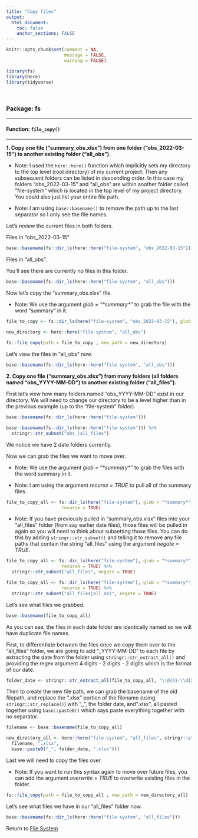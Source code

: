 ```yaml
---
title: "Copy files"
output: 
  html_document:
    toc: false
    anchor_sections: FALSE
---
```


```r
knitr::opts_chunk$set(comment = NA,
                      message = FALSE,
                      warning = FALSE)

library(fs)
library(here)
library(tidyverse)
```

<br>

### Package: fs

---

#### Function: `file_copy()`

---

**1\. Copy one file ("summary_obs.xlsx") from one folder ("obs_2022-03-15") to another existing folder ("all_obs").**

* Note: I used the `here::here()` function which implicitly sets my directory to the top level (root directory) of my current project. Then any subsequent folders can be listed in descending order. In this case my folders "obs_2022-03-15" and "all_obs" are within another folder called "file-system" which is located in the top level of my project directory. You could also just list your entire file path.

* Note: I am using `base::basename()` to remove the path up to the last separator so I only see the file names.

Let's review the current files in both folders. 

Files in "obs_2022-03-15"

```r

base::basename(fs::dir_ls(here::here("file-system", "obs_2022-03-15")))

```

Files in "all_obs". 

You'll see there are currently no files in this folder.

```r

base::basename(fs::dir_ls(here::here("file-system", "all_obs")))

```


Now let's copy the "summary_obs.xlsx" file. 

* Note: We use the argument *glob = "\*summary\*"* to grab the file with the word "summary" in it.

```r

file_to_copy <- fs::dir_ls(here("file-system", "obs_2022-03-15"), glob = "*summary*")

new_directory <- here::here("file-system", "all_obs")
    
fs::file_copy(path = file_to_copy , new_path = new_directory)

```

Let's view the files in "all_obs" now.

```r

base::basename(fs::dir_ls(here::here("file-system", "all_obs")))

```



**2\. Copy one file ("summary_obs.xlsx") from many folders (all folders named "obs_YYYY-MM-DD") to another existing folder ("all_files").**

First let's view how many folders named "obs_YYYY-MM-DD" exist in our directory. We will need to change our directory to be a level higher than in the previous example (up to the "file-system" folder). 

```r

base::basename(fs::dir_ls(here::here("file-system")))

```

```r

base::basename(fs::dir_ls(here::here("file-system"))) %>%
  stringr::str_subset("obs_|all_files") 

```


We notice we have 2 date folders currently. 

Now we can grab the files we want to move over.

* Note: We use the argument *glob = "\*summary\*"* to grab the files with the word summary in it.

* Note: I am using the argument *recurse = TRUE* to pull all of the summary files.

```r

file_to_copy_all <- fs::dir_ls(here("file-system"), glob = "*summary*",
                     recurse = TRUE)
```

* Note: If you have previously pulled in "summary_obs.xlsx" files into your "all_files" folder (from say earlier date files), those files will be pulled in again so you will need to think about subsetting those files. You can do this by adding `stringr::str_subset()` and telling it to remove any file paths that contain the string "all_files" using the argument *negate = TRUE*.

```r

file_to_copy_all <- fs::dir_ls(here("file-system"), glob = "*summary*",
                     recurse = TRUE) %>%
  stringr::str_subset("all_files", negate = TRUE)

```

```r

file_to_copy_all <- fs::dir_ls(here("file-system"), glob = "*summary*",
                     recurse = TRUE) %>%
  stringr::str_subset("all_files|all_obs", negate = TRUE)

```


Let's see what files we grabbed.

```r

base::basename(file_to_copy_all)

```


As you can see, the files in each date folder are identically named so we will have duplicate file names. 

First, to differentiate between the files once we copy them over to the "all_files" folder, we are going to add "_YYYY-MM-DD" to each file by extracting the date from the folder using `stringr::str_extract_all()` and providing the regex argument 4 digits - 2 digits - 2 digits which is the format of our date.


```r

folder_date <- stringr::str_extract_all(file_to_copy_all, "\\d{4}-\\d{2}-\\d{2}")


```

Then to create the new file path, we can grab the basename of the old filepath, and replace the ".xlsx" portion of the filename (using `stringr::str_replace()`) with "_", the folder date, and ".xlsx", all pasted together using `base::paste0()` which says paste everything together with no separator. 

```r

filename <- base::basename(file_to_copy_all)

new_directory_all <- here::here("file-system", "all_files", stringr::str_replace(
  filename, ".xlsx", 
  base::paste0("_", folder_date, ".xlsx")))

```


Last we will need to copy the files over.

* Note: If you want to run this syntax again to move over future files, you can add the argument *overwrite = TRUE* to overwrite existing files in the folder.

```r

fs::file_copy(path = file_to_copy_all , new_path = new_directory_all)

```


Let's see what files we have in our "all_files" folder now.

```r

base::basename(fs::dir_ls(here::here("file-system", "all_files")))

```

Return to [File System](https://github.com/Cghlewis/data-wrangling-functions/wiki/File System)
